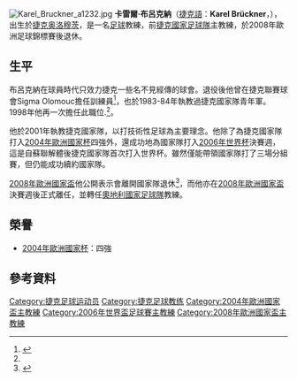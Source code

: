 {{For|其他主题|卡雷尔 (消歧义)}}
[[File:Karel_Bruckner_a1232.jpg|thumb]]
{{noteTA
|T=zh-hans:卡雷尔·布吕克纳;zh-hk:卡雷爾·布克拿;zh-tw:卡雷爾·布呂克納;
|1=zh-hans:布吕克纳;zh-hk:布克拿;zh-tw:布呂克納;}}
'''卡雷爾·布呂克納'''（[[捷克語|捷克語]]：'''Karel Brückner'''，{{bd|1939年|11月13日|catidx=Brückner, Karel}}），出生於[[捷克|捷克]][[奥洛穆茨|奥洛穆茨]]，是一名[[足球|足球]]教練，前[[捷克國家足球隊|捷克國家足球隊]]主教練，於2008年歐洲足球錦標賽後退休。

==生平==
布呂克納在球員時代只效力捷克一些名不見經傳的球會。退役後他曾在捷克聯賽球會Sigma Olomouc擔任訓練員<ref name="BBC">{{cite web
| last = Fletcher
| first = Paul
| publisher = BBC Sport
| title = Bruckner tracks Czech path to glory
| url = http://news.bbc.co.uk/sport1/hi/football/euro_2004/czech_rep/3854805.stm
| accessdate = 2008-06-23
| archive-date = 2004-07-03
| archive-url = https://web.archive.org/web/20040703043503/http://news.bbc.co.uk/sport1/hi/football/euro_2004/czech_rep/3854805.stm
| dead-url = no
}}</ref>，也於1983-84年執教過捷克國家隊青年軍。1998年他再一次擔任此職位.<ref name="BBC"/>。

他於2001年執教捷克國家隊，以打技術性足球為主要理念。他除了為捷克國家隊打入[[2004年歐洲國家杯|2004年歐洲國家杯]]四強外，還成功地為國家隊打入[[2006年世界杯|2006年世界杯]]決賽週，這是自蘇聯解體後捷克國家隊首次打入世界杯。雖然僅能帶領國家隊打了三場分組賽，但仍能成功續約國家隊。

[[2008年歐洲國家盃|2008年歐洲國家盃]]他公開表示會離開國家隊退休<ref>{{cite web 
 |title=Czech collapse at Euro 2008 signals end of era as Bruckner, Koller, Galasek bow out 
 |url=http://canadianpress.google.com/article/ALeqM5hHTVggOCUzow0VEIF35ljPZNWf9Q 
 |publisher=The Canadian Press 
 |accessdate=2008-06-20 
 |deadurl=yes 
 |archiveurl=https://web.archive.org/web/20080620023419/http://canadianpress.google.com/article/ALeqM5hHTVggOCUzow0VEIF35ljPZNWf9Q 
 |archivedate=2008-06-20 
 }}</ref>，而他亦在[[2008年歐洲國家盃|2008年歐洲國家盃]]決賽週後正式離任，並轉任[[奧地利國家足球隊|奧地利國家足球隊]]教練。

==榮譽==
* [[2004年歐洲國家杯|2004年歐洲國家杯]]：四強

==參考資料==
<div class="references-small">
<references />
</div>

{{2004年欧洲足球锦标赛捷克参赛名单}}
{{2006年世界杯足球赛捷克参赛名单}}
{{2008年欧洲足球锦标赛捷克参赛名单}}

{{Authority control}}
{{DEFAULTSORT:Brückner, Karel}}
[[Category:捷克足球运动员|Category:捷克足球运动员]]
[[Category:捷克足球教练|Category:捷克足球教练]]
[[Category:2004年歐洲國家盃主教練|Category:2004年歐洲國家盃主教練]]
[[Category:2006年世界盃足球賽主教練|Category:2006年世界盃足球賽主教練]]
[[Category:2008年歐洲國家盃主教練|Category:2008年歐洲國家盃主教練]]